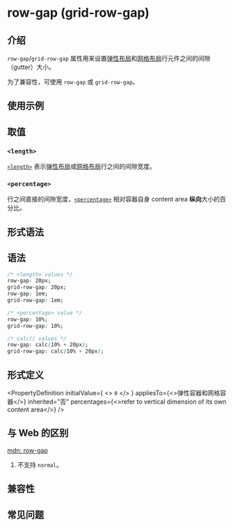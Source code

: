 # row-gap (grid-row-gap)

## 介绍

`row-gap`/`grid-row-gap` 属性用来设置[弹性布局](guide/ui/layout/flexible-box-layout.mdx)和[网格布局](guide/ui/layout/grid-layout.mdx)行元件之间的间隙（gutter）大小。

为了兼容性，可使用 `row-gap` 或 `grid-row-gap`。

## 使用示例


<Go
  example="css-api"
  defaultFile="src/row-gap/App.tsx"
  img="https://lf-lynx.tiktok-cdns.com/obj/lynx-artifacts-oss-sg/lynx-website/assets/doc/css/row-gap.png"
  defaultEntryFile="dist/row-gap.lynx.bundle"
  entry="src/row-gap"
/>

## 取值

### `<length>`

[`<length>`](/api/css/data-type/length.mdx) 表示[弹性布局](guide/ui/layout/flexible-box-layout.mdx)或[网格布局](guide/ui/layout/grid-layout.mdx)行之间的间隙宽度。

### `<percentage>`

行之间直接的间隙宽度，[`<percentage>`](/api/css/data-type/percentage.mdx) 相对容器自身 content area **纵向**大小的百分比。

## 形式语法

## 语法

```css
/* <length> values */
row-gap: 20px;
grid-row-gap: 20px;
row-gap: 1em;
grid-row-gap: 1em;

/* <percentage> value */
row-gap: 10%;
grid-row-gap: 10%;

/* calc() values */
row-gap: calc(10% + 20px);
grid-row-gap: calc(10% + 20px);
```

## 形式定义


<PropertyDefinition
  initialValue={
    <>
      <code>0</code>
    </>
  }
  appliesTo={<>弹性容器和网格容器</>}
  inherited="否"
  percentages={<>refer to vertical dimension of its own content area</>}
/>

## 与 Web 的区别

[mdn: row-gap](https://developer.mozilla.org/en-US/docs/Web/CSS/row-gap)

1. 不支持 `normal`。

## 兼容性


<LegacyCompatTable metadata="css/properties/row-gap" />

## 常见问题
